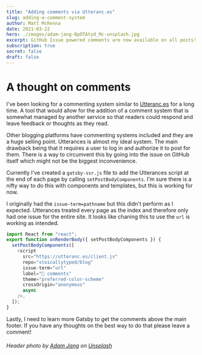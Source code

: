```yaml
---
title: "Adding comments via Utteranc.es"
slug: adding-a-comment-system
author: Matt McKenna
date: 2021-03-22
hero: ./images/adam-jang-8pOTAtyd_Mc-unsplash.jpg
excerpt: GitHub Issue powered comments are now available on all posts!
subscription: true
secret: false
draft: false
---
```


# A thought on comments

I've been looking for a commenting system similar to [Utteranc.es](https://utteranc.es) for a long time. 
A tool that would allow for the addition of a comment system that is somewhat managed by another service so that 
readers could respond and leave feedback or thoughts as they read.

Other blogging platforms have commenting systems included and they are a huge selling point. Utterances is almost my 
ideal system. The main drawback being that it requires a user to log in and authorize it to post for them. There is a 
way to circumvent this by going into the issue on GitHub itself which might not be the biggest inconvenience.

Currently I've created a `gatsby-ssr.js` file to add the Utterances script at the end of each page by calling `setPostBodyComponents`. 
I'm sure there is a nifty way to do this with components and templates, but this is working for now.

I originally had the `issue-term=pathname` but this didn't perform as I expected. Utterances treated every page as the index 
and therefore only had one issue for the entire site. It looks like chaning this to use the `url` is working as intended.

```javascript
import React from "react";
export function onRenderBody({ setPostBodyComponents }) {
  setPostBodyComponents([
    <script
      src="https://utteranc.es/client.js"
      repo="stoicallytyped/blog"
      issue-term="url"
      label="💬 comments"
      theme="preferred-color-scheme"
      crossOrigin="anonymous"
      async
    />,
  ]);
}
```

Lastly, I need to learn more Gatsby to get the comments above the main footer. If you have any thoughts on the best way to do that 
please leave a comment! 

###### *Header photo by <a href="https://unsplash.com/@adamjang?utm_source=unsplash&utm_medium=referral&utm_content=creditCopyText">Adam Jang</a> on <a href="/s/photos/feedback?utm_source=unsplash&utm_medium=referral&utm_content=creditCopyText">Unsplash</a>*